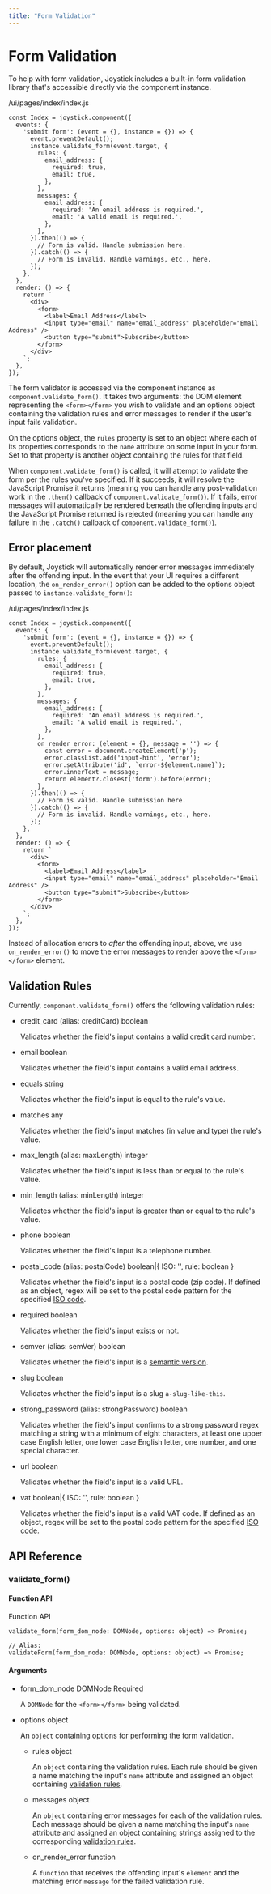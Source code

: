 ```yaml
---
title: "Form Validation"
---
```


# Form Validation

To help with form validation, Joystick includes a built-in form validation library that's accessible directly via the component instance.

/ui/pages/index/index.js


    const Index = joystick.component({
      events: {
        'submit form': (event = {}, instance = {}) => {
          event.preventDefault();
          instance.validate_form(event.target, {
            rules: {
              email_address: {
                required: true,
                email: true,
              },
            },
            messages: {
              email_address: {
                required: 'An email address is required.',
                email: 'A valid email is required.',
              },
            },
          }).then(() => {
            // Form is valid. Handle submission here.
          }).catch(() => {
            // Form is invalid. Handle warnings, etc., here.
          });
        },
      },
      render: () => {
        return `
          <div>
            <form>
              <label>Email Address</label>
              <input type="email" name="email_address" placeholder="Email Address" />
              <button type="submit">Subscribe</button>
            </form>
          </div>
        `;
      },
    });


The form validator is accessed via the component instance as `component.validate_form()`. It takes two arguments: the DOM element representing the `<form></form>` you wish to validate and an options object containing the validation rules and error messages to render if the user's input fails validation.

On the options object, the `rules` property is set to an object where each of its properties corresponds to the `name` attribute on some input in your form. Set to that property is another object containing the rules for that field.

When `component.validate_form()` is called, it will attempt to validate the form per the rules you've specified. If it succeeds, it will resolve the JavaScript Promise it returns (meaning you can handle any post-validation work in the `.then()` callback of `component.validate_form()`). If it fails, error messages will automatically be rendered beneath the offending inputs and the JavaScript Promise returned is rejected (meaning you can handle any failure in the `.catch()` callback of `component.validate_form()`).

## Error placement

By default, Joystick will automatically render error messages immediately after the offending input. In the event that your UI requires a different location, the `on_render_error()` option can be added to the options object passed to `instance.validate_form()`:

/ui/pages/index/index.js


    const Index = joystick.component({
      events: {
        'submit form': (event = {}, instance = {}) => {
          event.preventDefault();
          instance.validate_form(event.target, {
            rules: {
              email_address: {
                required: true,
                email: true,
              },
            },
            messages: {
              email_address: {
                required: 'An email address is required.',
                email: 'A valid email is required.',
              },
            },
            on_render_error: (element = {}, message = '') => {
              const error = document.createElement('p');
              error.classList.add('input-hint', 'error');
              error.setAttribute('id', `error-${element.name}`);
              error.innerText = message;
              return element?.closest('form').before(error);
            },
          }).then(() => {
            // Form is valid. Handle submission here.
          }).catch(() => {
            // Form is invalid. Handle warnings, etc., here.
          });
        },
      },
      render: () => {
        return `
          <div>
            <form>
              <label>Email Address</label>
              <input type="email" name="email_address" placeholder="Email Address" />
              <button type="submit">Subscribe</button>
            </form>
          </div>
        `;
      },
    });


Instead of allocation errors to _after_ the offending input, above, we use `on_render_error()` to move the error messages to render above the `<form></form>` element.

## Validation Rules

Currently, `component.validate_form()` offers the following validation rules:

- credit_card (alias: creditCard) boolean

  Validates whether the field's input contains a valid credit card number.

- email boolean

  Validates whether the field's input contains a valid email address.

- equals string

  Validates whether the field's input is equal to the rule's value.

- matches any

  Validates whether the field's input matches (in value and type) the rule's value.

- max_length (alias: maxLength) integer

  Validates whether the field's input is less than or equal to the rule's value.

- min_length (alias: minLength) integer

  Validates whether the field's input is greater than or equal to the rule's value.

- phone boolean

  Validates whether the field's input is a telephone number.

- postal_code (alias: postalCode) boolean|{ ISO: '<pattern>', rule: boolean }

  Validates whether the field's input is a postal code (zip code). If defined as an object, regex will be set to the postal code pattern for the specified [ISO code](https://gist.github.com/jamesbar2/1c677c22df8f21e869cca7e439fc3f5b).

- required boolean

  Validates whether the field's input exists or not.

- semver (alias: semVer) boolean

  Validates whether the field's input is a [semantic version](https://semver.org/).

- slug boolean

  Validates whether the field's input is a slug `a-slug-like-this`.

- strong_password (alias: strongPassword) boolean

  Validates whether the field's input confirms to a strong password regex matching a string with a minimum of eight characters, at least one upper case English letter, one lower case English letter, one number, and one special character.

- url boolean

  Validates whether the field's input is a valid URL.

- vat boolean|{ ISO: '<pattern>', rule: boolean }

  Validates whether the field's input is a valid VAT code. If defined as an object, regex will be set to the postal code pattern for the specified [ISO code](https://gist.github.com/marcinlerka/630cc05d11bb10c5f1904506ff92abcd).

## API Reference

### validate_form()

#### Function API

Function API

    validate_form(form_dom_node: DOMNode, options: object) => Promise;

    // Alias:
    validateForm(form_dom_node: DOMNode, options: object) => Promise;

#### Arguments

- form_dom_node DOMNode Required

  A `DOMNode` for the `<form></form>` being validated.

- options object

  An `object` containing options for performing the form validation.

  - rules object

    An `object` containing the validation rules. Each rule should be given a name matching the input's `name` attribute and assigned an object containing [validation rules](#validation-rules).

  - messages object

    An `object` containing error messages for each of the validation rules. Each message should be given a name matching the input's `name` attribute and assigned an object containing strings assigned to the corresponding [validation rules](#validation-rules).

  - on_render_error function

    A `function` that receives the offending input's `element` and the matching error `message` for the failed validation rule.

